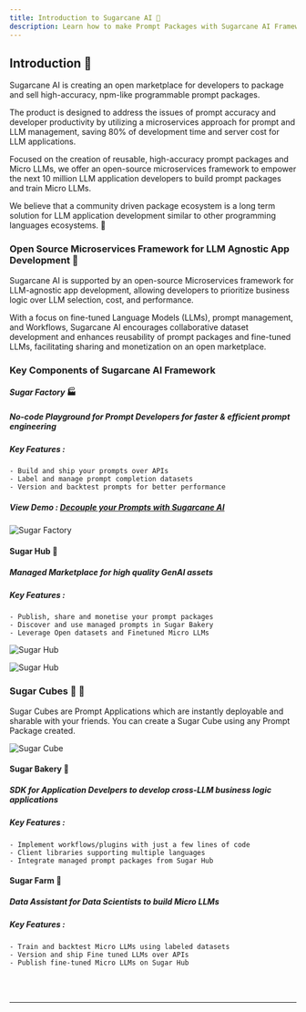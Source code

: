 ```yaml
---
title: Introduction to Sugarcane AI 🤖
description: Learn how to make Prompt Packages with Sugarcane AI Framework
---
```


## Introduction 🙏

Sugarcane AI is creating an open marketplace for developers to package and sell high-accuracy, npm-like programmable prompt packages.

The product is designed to address the issues of prompt accuracy and developer productivity by utilizing a microservices approach for prompt and LLM management, saving 80% of development time and server cost for LLM applications.

Focused on the creation of reusable, high-accuracy prompt packages and Micro LLMs, we offer an open-source microservices framework to empower the next 10 million LLM application developers to build prompt packages and train Micro LLMs.

We believe that a community driven package ecosystem is a long term solution for LLM application development similar to other programming languages ecosystems. 🎉

### Open Source Microservices Framework for LLM Agnostic App Development 🚀

Sugarcane AI is supported by an open-source Microservices framework for LLM-agnostic app development, allowing developers to prioritize business logic over LLM selection, cost, and performance. 

With a focus on fine-tuned Language Models (LLMs), prompt management, and Workflows, Sugarcane AI encourages collaborative dataset development and enhances reusability of prompt packages and fine-tuned LLMs, facilitating sharing and monetization on an open marketplace.

### Key Components of Sugarcane AI Framework ###

#### _Sugar Factory_ 🏭 ####

##### No-code Playground for **Prompt Developers** for faster & efficient prompt engineering #####

##### Key Features : #####

    - Build and ship your prompts over APIs
    - Label and manage prompt completion datasets
    - Version and backtest prompts for better performance

##### View Demo : [Decouple your Prompts with Sugarcane AI](/docs/guides/demo/)

![Sugar Factory](public/images/sugar/banner-factory.png)

#### Sugar Hub 🛒  ####

##### Managed Marketplace for high quality GenAI assets #####

##### Key Features : #####

    - Publish, share and monetise your prompt packages
    - Discover and use managed prompts in Sugar Bakery
    - Leverage Open datasets and Finetuned Micro LLMs

![Sugar Hub](public/images/sugar/banner-new.png)

![Sugar Hub](public/images/sugar/banner-api.png)

### Sugar Cubes 🍬 🍬

Sugar Cubes are Prompt Applications which are instantly deployable and sharable with your friends. You can create a Sugar Cube using any Prompt Package created.

![Sugar Cube](public/images/sugar/Sugar_cube.png)

#### Sugar Bakery 🍞 ####

##### SDK for **Application Develpers** to develop cross-LLM business logic applications #####

##### Key Features : #####

    - Implement workflows/plugins with just a few lines of code
    - Client libraries supporting multiple languages
    - Integrate managed prompt packages from Sugar Hub

#### Sugar Farm 🚜 ####

##### Data Assistant for **Data Scientists** to build Micro LLMs #####

##### Key Features : #####

    - Train and backtest Micro LLMs using labeled datasets
    - Version and ship Fine tuned LLMs over APIs
    - Publish fine-tuned Micro LLMs on Sugar Hub

<br> </br>
___________________________________


<Reachout/>